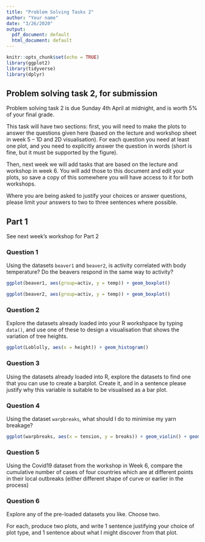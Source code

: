 ```yaml
---
title: "Problem Solving Tasks 2"
author: "Your name"
date: "3/26/2020"
output:
  pdf_document: default
  html_document: default
---
```


```r
knitr::opts_chunk$set(echo = TRUE)
library(ggplot2)
library(tidyverse)
library(dplyr)
```

## Problem solving task 2, for submission

Problem solving task 2 is due Sunday 4th April at midnight, and is worth 5% of your final grade. 

This task will have two sections: first, you will need to make the plots to answer the questions given here (based on the lecture and workshop sheet in week 5 -- 1D and 2D visualisation). For each question you need at least one plot, and you need to explicitly answer the question in words (short is fine, but it must be supported by the figure).

Then, next week we will add tasks that are based on the lecture and workshop in week 6. You will add those to this document and edit your plots, so save a copy of this somewhere you will have access to it for both workshops.

Where you are being asked to justify your choices or answer questions, please limit your answers to two to three sentences where possible.

## Part 1

See next week's workshop for Part 2

### Question 1

Using the datasets `beaver1` and `beaver2`, is activity correlated with body temperature? Do the beavers respond in the same way to activity?

```r
ggplot(beaver1, aes(group=activ, y = temp)) + geom_boxplot()

```

```r
ggplot(beaver2, aes(group=activ, y = temp)) + geom_boxplot()

```

### Question 2

Explore the datasets already loaded into your R workshpace by typing `data()`, and use one of these to design a visualisation that shows the variation of tree heights.

```r
ggplot(Loblolly, aes(x = height)) + geom_histogram() 

```

### Question 3

Using the datasets already loaded into R, explore the datasets to find one that you can use to create a barplot. Create it, and in a sentence please justify why this variable is suitable to be visualised as a bar plot.

### Question 4

Using the dataset `warpbreaks`, what should I do to minimise my yarn breakage?

```r
ggplot(warpbreaks, aes(x = tension, y = breaks)) + geom_violin() + geom_point() 

```

### Question 5

Using the Covid19 dataset from the workshop in Week 6, compare the cumulative number of cases of four countries which are at different points in their local outbreaks (either different shape of curve or earlier in the process)


### Question 6
Explore any of the pre-loaded datasets you like. Choose two. 

For each, produce two plots, and write 1 sentence justifying your choice of plot type, and 1 sentence about what I might discover from that plot. 
